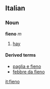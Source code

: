 ==Italian==
===Noun===
'''fieno''' ''m''

#[[hay]]

====Derived terms====
*[[paglia e fieno]]<!--type of pasta-->
*[[febbre da fieno]]

[[it:fieno]]